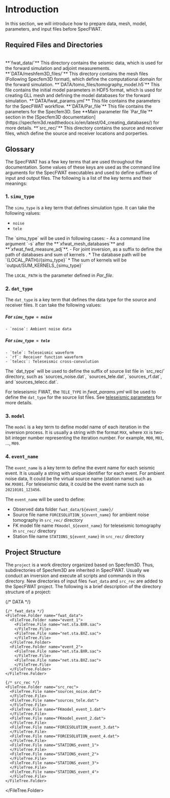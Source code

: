 
# Introduction

In this section, we will introduce how to prepare data, mesh, model, parameters, and input files before SpecFWAT.

## Required Files and Directories
<br/>
<div className='grid grid-cols-2 sm:grid-cols-2 mx-auto w-full gap-4'>
  <Link href="/docs/preparation/data" className="block h-full">
    <Card className="hover:shadow-lg dark:hover:shadow-none dark:hover:ring-4 dark:hover:ring-slate-800 cursor-pointer h-full">
      <CardHeader className="text-left items-start ">
        **`fwat_data/`**
        <CardDescription >
        This directory contains the seismic data, which is used for the forward simulation and adjoint measurements.
        </CardDescription>
      </CardHeader>
    </Card>
  </Link>
  <Link href="/docs/preparation/mesh" className="block h-full">
    <Card className="hover:shadow-lg dark:hover:shadow-none dark:hover:ring-4 dark:hover:ring-slate-800 cursor-pointer h-full">
      <CardHeader className="text-left items-start ">
        **`DATA/meshfem3D_files/`**
        <CardDescription >
          This directory contains the mesh files (Following Specfem3D format), which define the computational domain for the forward simulation.
        </CardDescription>
      </CardHeader>
    </Card>
  </Link>
  <Link href="/docs/preparation/model" className="block h-full">
    <Card className="hover:shadow-lg dark:hover:shadow-none dark:hover:ring-4 dark:hover:ring-slate-800 cursor-pointer h-full">
      <CardHeader className="text-left items-start ">
        **`DATA/tomo_files/tomography_model.h5`**
        <CardDescription >
          This file contains the initial model parameters in HDF5 format, which is used for creating GLL mesh and defining the model databases for the forward simulation.
        </CardDescription>
      </CardHeader>
    </Card>
  </Link>
  <Link href="/docs/preparation/parameter" className="block h-full">
    <Card className="hover:shadow-lg dark:hover:shadow-none dark:hover:ring-4 dark:hover:ring-slate-800 cursor-pointer h-full">
      <CardHeader className="text-left items-start">
        **`DATA/fwat_params.yml`**
        <CardDescription >
          This file contains the parameters for the SpecFWAT workflow.
        </CardDescription>
      </CardHeader>
    </Card>
  </Link>
  <Link href="https://specfem3d.readthedocs.io/en/latest/04_creating_databases/" target="_blank" rel="noopener noreferrer" className="block h-full" >
    <Card className="hover:shadow-lg dark:hover:shadow-none dark:hover:ring-4 dark:hover:ring-slate-800 cursor-pointer h-full">
      <CardHeader className="text-left items-start ">
        **`DATA/Par_file`**
        <CardDescription >
          This file contains the parameters for the Specfem3D. See **Main parameter file `Par_file`** section in the [Specfem3D documentation](https://specfem3d.readthedocs.io/en/latest/04_creating_databases/) for more details.
        </CardDescription>
      </CardHeader>
    </Card>
  </Link>
  <Link href="/docs/preparation/src_rec" className="block h-full">
    <Card className="hover:shadow-lg dark:hover:shadow-none dark:hover:ring-4 dark:hover:ring-slate-800 cursor-pointer h-full">
      <CardHeader className="text-left items-start ">
        **`src_rec/`**
        <CardDescription >
          This directory contains the source and receiver files, which define the source and receiver locations and porperties.
        </CardDescription>
      </CardHeader>
    </Card>
  </Link>
</div>

## Glossary

The SpecFWAT has a few key terms that are used throughout the documentation. Some values of these keys are used as the command line arguments for the SpecFWAT executables and used to define suffixes of input and output files. The following is a list of the key terms and their meanings:

### 1. `simu_type`
  The `simu_type` is a key term that defines simulation type. It can take the following values:
  - `noise`
  - `tele`

<Callout>
  The `simu_type` will be used in following cases:
  - As a command line argument `-s` after the **`xfwat_mesh_databases`** and **`xfwat_fwd_measure_adj`**. 
  - For joint inversion, as a suffix to define the path of databases and sum of kernels .
    * The database path will be `{LOCAL_PATH}/{simu_type}`
    * The sum of kernels will be `output/SUM_KERNELS_{simu_type}`

  The `LOCAL_PATH` is the parameter defined in *Par_file*.
</Callout>

### 2. `dat_type`

  The `dat_type` is a key term that defines the data type for the source and receiver files. It can take the following values:
  
  ##### For `simu_type = noise`
    - `noise`: Ambient noise data

  ##### For `simu_type = tele`
    - `tele`: Teleseismic waveform
    - `rf`: Receiver function waveform
    - `telecc`: Teleseismic cross-convolution

<Callout>
  The `dat_type` will be used to define the suffix of source list file in `src_rec/` directory, such as `sources_noise.dat`, `sources_tele.dat`, `sources_rf.dat`, and `sources_telecc.dat`.

  For teleseismic FWAT, the `TELE_TYPE` in *fwat_params.yml* will be used to define the `dat_type` for the source list files. See [teleseismic parameters](../docs/preparation/parameter#adjoint-source-1) for more details.
</Callout>

### 3. `model`
  The `model` is a key term to define model name of each iteration in the inversion process. It is usually a string with the format `MXX`, where `XX` is two-bit integer number representing the iteration number. For example, `M00`, `M01`, ..., `M09`.

### 4. `event_name`
  The `event_name` is a key term to define the event name for each seismic event. It is usually a string with unique identifier for each event. For ambient noise data, It could be the virtual source name (station name) such as `KW.MX001`. For teleseismic data, it could be the event name such as `20210101_123456`. 
  
  The `event_name` will be used to define:
  - Observed data folder `fwat_data/${event_name}/`
  - Source file name `FORCESOLUTION_${event_name}` for ambient noise tomography in `src_rec/` directory
  - FK model file name `FKmodel_${event_name}` for teleseismic tomography in `src_rec/` directory
  - Station file name `STATIONS_${event_name}` in `src_rec/` directory
  

## Project Structure

The `project` is a work directory organized based on Specfem3D. Thus, subdirectories of Specfem3D are inherited in SpecFWAT. Usually we conduct an inversion and execute all scripts and commands in this directory. New directories of input files `fwat_data` and `src_rec` are added to the SpecFWAT project. The following is a brief description of the directory structure of a project:

<FileTree>
  <FileTree.Folder name="project" defaultOpen>
    {/* DATA */}
    <FileTree.Folder name="DATA" >
      <FileTree.Folder name="meshfem3D_files">
        <FileTree.File name="Mesh_Par_file.$simu_type">
        </FileTree.File>
        <FileTree.File name="interface.dat">
        </FileTree.File>
        <FileTree.File name="topo.dat">
        </FileTree.File>
      </FileTree.Folder>
      <FileTree.Folder name="tomo_files">
        <FileTree.File name="tomography_model.h5">
        </FileTree.File>
      </FileTree.Folder>
      <FileTree.File name="fwat_params.yml">
      </FileTree.File>
      <FileTree.File name="Par_file">
      </FileTree.File>
    </FileTree.Folder>
  
    {/* fwat_data */}
    <FileTree.Folder name="fwat_data">
      <FileTree.Folder name="event_1">
        <FileTree.File name="net.sta.BXR.sac">
        </FileTree.File>
        <FileTree.File name="net.sta.BXZ.sac">
        </FileTree.File>
      </FileTree.Folder>
      <FileTree.Folder name="event_2">
        <FileTree.File name="net.sta.BXR.sac">
        </FileTree.File>
        <FileTree.File name="net.sta.BXZ.sac">
        </FileTree.File>
      </FileTree.Folder>
    </FileTree.Folder>
  
    {/* src_rec */}
    <FileTree.Folder name="src_rec">
      <FileTree.File name="sources_noise.dat">
      </FileTree.File>
      <FileTree.File name="sources_tele.dat">
      </FileTree.File>
      <FileTree.File name="FKmodel_event_1.dat">
      </FileTree.File>
      <FileTree.File name="FKmodel_event_2.dat">
      </FileTree.File>
      <FileTree.File name="FORCESOLUTION_event_3.dat">
      </FileTree.File>
      <FileTree.File name="FORCESOLUTION_event_4.dat">
      </FileTree.File>
      <FileTree.File name="STATIONS_event_1">
      </FileTree.File>
      <FileTree.File name="STATIONS_event_2">
      </FileTree.File>
      <FileTree.File name="STATIONS_event_3">
      </FileTree.File>
      <FileTree.File name="STATIONS_event_4">
      </FileTree.File>
    </FileTree.Folder>
  </FileTree.Folder>
</FileTree>